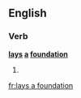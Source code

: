 ==English==

===Verb===
'''[[lay]]s [[a]] [[foundation]]'''
# {{en-third-person singular of|lay a foundation}}

[[fr:lays a foundation]]